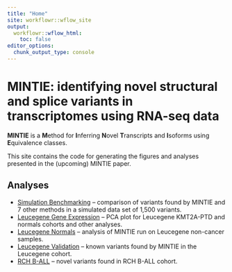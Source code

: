```yaml
---
title: "Home"
site: workflowr::wflow_site
output:
  workflowr::wflow_html:
    toc: false
editor_options:
  chunk_output_type: console
---
```


MINTIE: identifying novel structural and splice variants in transcriptomes using RNA-seq data
=============================================================================================

**MINTIE** is a **M**ethod for **I**nferring **N**ovel **T**ranscripts and **I**soforms using **E**quivalence classes. 

This site contains the code for generating the figures and analyses presented in the (upcoming) MINTIE paper.

Analyses
--------

* [Simulation Benchmarking](Simulation_Benchmarking.html) -- comparison of variants found by
  MINTIE and 7 other methods in a simulated data set of 1,500 variants.
* [Leucegene Gene Expression](Leucegene_Gene_Expression.html) -- PCA plot for Leucegene KMT2A-PTD
  and normals cohorts and other analyses.
* [Leucegene Normals](Leucegene_Normals.html) -- analysis of MINTIE run on Leucegene non-cancer
  samples.
* [Leucegene Validation](Leucegene_Validation.html) -- known variants found by MINTIE in the
  Leucegene cohort.
* [RCH B-ALL](RCH_B-ALL.html) -- novel variants found in RCH B-ALL cohort.
